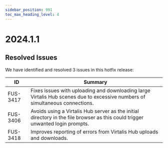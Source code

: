 ```yaml
---
sidebar_position: 991
toc_max_heading_level: 4
---
```


# 2024.1.1

## Resolved Issues

We have identified and resolved 3 issues in this hotfix release:

| ID | Summary |
|---|---|
| FUS-3417 | Fixes issues with uploading and downloading large Virtalis Hub scenes due to excessive numbers of simultaneous connections. |
| FUS-3406 | Avoids using a Virtalis Hub server as the initial directory in the file browser as this could trigger unwanted login prompts. |
| FUS-3418 | Improves reporting of errors from Virtalis Hub uploads and downloads. |
